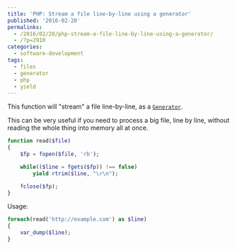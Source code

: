 ---
title: 'PHP: Stream a file line-by-line using a generator'
published: '2016-02-28'
permalinks:
  - /2016/02/28/php-stream-a-file-line-by-line-using-a-generator/
  - /?p=2910
categories:
  - software-development
tags:
  - files
  - generator
  - php
  - yield
---

This function will "stream" a file line-by-line, as a [`Generator`](https://php.net/manual/en/language.generators.php).

This can be very useful if you need to process a big file, line by line, without reading the whole thing into memory all at once.

```php
function read($file)
{
    $fp = fopen($file, 'rb');

    while(($line = fgets($fp)) !== false)
        yield rtrim($line, "\r\n");

    fclose($fp);
}
```

Usage:

```php
foreach(read('http://example.com') as $line)
{
    var_dump($line);
}
```
